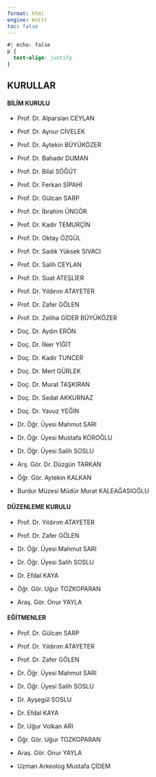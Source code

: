 ---
format: html
engine: knitr
toc: false
---

```{css}
#| echo: false
p {
  text-align: justify
}
```

## **KURULLAR**

::: {.grid}

::: {.g-col-4}

#### **BİLİM KURULU**

- Prof. Dr. Alparslan CEYLAN

- Prof. Dr. Aynur CİVELEK

- Prof. Dr. Aytekin BÜYÜKÖZER

- Prof. Dr. Bahadır DUMAN

- Prof. Dr. Bilal SÖĞÜT

- Prof. Dr. Ferkan SİPAHİ

- Prof. Dr. Gülcan SARP

- Prof. Dr. İbrahim ÜNGÖR

- Prof. Dr. Kadir TEMURÇİN

- Prof. Dr. Oktay ÖZGÜL

- Prof. Dr. Sadık Yüksek SIVACI

- Prof. Dr. Salih CEYLAN

- Prof. Dr. Suat ATEŞLİER

- Prof. Dr. Yıldırım ATAYETER

- Prof. Dr. Zafer GÖLEN

- Prof. Dr. Zeliha GİDER BÜYÜKÖZER

- Doç. Dr. Aydın ERÖN

- Doç. Dr. İlker YİĞİT

- Doç. Dr. Kadir TUNCER

- Doç. Dr. Mert GÜRLEK

- Doç. Dr. Murat TAŞKIRAN

- Doç. Dr. Sedat AKKURNAZ

- Doç. Dr. Yavuz YEĞİN

- Dr. Öğr. Üyesi Mahmut SARI

- Dr. Öğr. Üyesi Mustafa KÖROĞLU

- Dr. Öğr. Üyesi Salih SOSLU

- Arş. Gör. Dr. Düzgün TARKAN

- Öğr. Gör. Aytekin KALKAN

- Burdur Müzesi Müdür Murat KALEAĞASIOĞLU

:::

::: {.g-col-4}

#### **DÜZENLEME KURULU**

- Prof. Dr. Yıldırım ATAYETER

- Prof. Dr. Zafer GÖLEN

- Dr. Öğr. Üyesi Mahmut SARI

- Dr. Öğr. Üyesi Salih SOSLU

- Dr. Efdal KAYA

- Öğr. Gör. Uğur TOZKOPARAN

- Araş. Gör. Onur YAYLA

:::

::: {.g-col-4}

#### **EĞİTMENLER**

- Prof. Dr. Gülcan SARP

- Prof. Dr. Yıldırım ATAYETER

- Prof. Dr. Zafer GÖLEN

- Dr. Öğr. Üyesi Mahmut SARI

- Dr. Öğr. Üyesi Salih SOSLU

- Dr. Ayşegül SOSLU

- Dr. Efdal KAYA

- Dr. Uğur Volkan ARI

- Öğr. Gör. Uğur TOZKOPARAN

- Araş. Gör. Onur YAYLA

- Uzman Arkeolog Mustafa ÇİDEM

:::

:::


